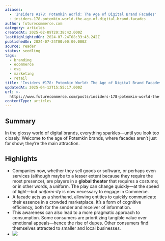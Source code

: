 ```yaml
---
aliases:
  - 'Insiders #178: Potemkin World: The Age of Digital Brand Facades'
  - insiders-178-potemkin-world-the-age-of-digital-brand-facades
author: futurecommerce.com
category: articles
createdAt: 2025-02-09T20:38:42.000Z
lastHighlightedOn: 2024-07-24T08:33:43.242Z
publishedOn: 2024-07-24T00:00:00.000Z
source: reader
status: seedling
tags:
  - branding
  - ecommerce
  - esg
  - marketing
  - retail
title: 'Insiders #178: Potemkin World: The Age of Digital Brand Facades'
updatedAt: 2025-04-12T15:55:17.000Z
url: >-
  https://www.futurecommerce.com/posts/insiders-178-potemkin-world-the-age-of-digital-brand-facades
contentType: articles
---
```

## Summary

In the glossy world of digital brands, everything sparkles—until you look too closely. Welcome to the age of Potemkin brands, where facades aren’t just for show; they’re the main attraction.

## Highlights

- Companies now, whether they sell goods or software, or perhaps even services (although maybe to a lesser extent because they require the most presence), are players in a **global theater** that requires a costume; or in other words, a uniform. The play can change quickly—at the speed of light—but _uniform-ity_ is now necessary to engage in Commerce.
- A facade acts as a shorthand, allowing entities to quickly communicate their essence in a crowded marketplace. It’s a form of cognitive efficiency, both for the sender and receiver of information.
- This awareness can also lead to a more pragmatic approach to consumption. Some consumers are prioritizing tangible value over emotional appeals—hence the rise of dupes. Other consumers find themselves attracted to smaller and local businesses.
- ![](https://cdn.prod.website-files.com/5d7da04028ecca2357d6b3b0/669ff46d9be528e1fea1f7ca_b68dc797.png)
